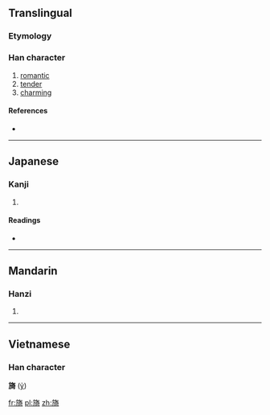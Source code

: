 ==Translingual==

===Etymology===
{{Han compound|㫃|奇|c1=s|c2=p|ls=psc}}

===Han character===
{{Han char|rn=70|rad=方|as=10|sn=14|four=0822<sub>1</sub>|canj=卜尸人大口 (YSOKR)}}

# [[romantic]]
# [[tender]]
# [[charming]]

====References====
* {{Han ref|kx=0484.260|dkj=13685|dj=0846.260|hdz=32184.010|uh=65D6|ud=26070|bh=BA59|bd=47705}}

----

==Japanese==

===Kanji===
{{ja-kanji|grade=|rs=方10}}

# {{defn|Japanese|sort=方10}}

====Readings====
* {{ja-readings|on=[[い]] (i)|kun=[[なびく]] (nabiku)}}

----

==Mandarin==

===Hanzi===
{{cmn-hanzi|pin=[[yǐ]] ([[yi3]])|wg=i<sup>3</sup>}}
#{{defn|Mandarin|sort=方10}}

----

==Vietnamese==
===Han character===
'''旖''' ([[ỷ]])

[[fr:旖]]
[[pl:旖]]
[[zh:旖]]